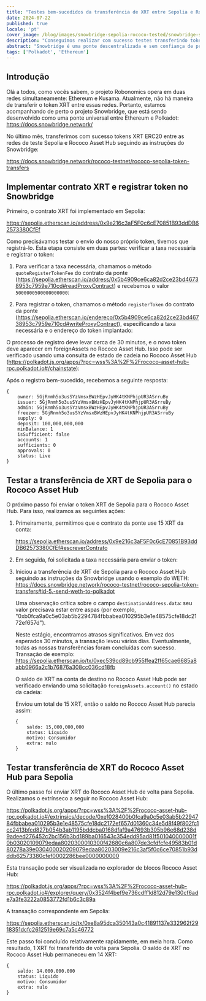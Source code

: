 ```yaml
---
title: "Testes bem-sucedidos da transferência de XRT entre Sepolia e Rococo Asset Hub via Snowbridge"
date: 2024-07-22
published: true
locale: 'pt'
cover_image: /blog/images/snowbridge-sepolia-rococo-tested/snowbridge-sepolia-rococo-tested.png
description: "Conseguimos realizar com sucesso testes transferindo tokens XRT entre as redes Sepolia e Rococo Asset Hub usando o protocolo Snowbridge."
abstract: "Snowbridge é uma ponte descentralizada e sem confiança de propósito geral entre Polkadot e Ethereum."
tags: ['Polkadot', 'Ethereum']
---
```


## Introdução

Olá a todos, como vocês sabem, o projeto Robonomics opera em duas redes simultaneamente: Ethereum e Kusama. Atualmente, não há maneira de transferir o token XRT entre essas redes. Portanto, estamos acompanhando de perto o projeto Snowbridge, que está sendo desenvolvido como uma ponte universal entre Ethereum e Polkadot: https://docs.snowbridge.network/

No último mês, transferimos com sucesso tokens XRT ERC20 entre as redes de teste Sepolia e Rococo Asset Hub seguindo as instruções do Snowbridge: 

https://docs.snowbridge.network/rococo-testnet/rococo-sepolia-token-transfers

## Implementar contrato XRT e registrar token no Snowbridge

Primeiro, o contrato XRT foi implementado em Sepolia: 

https://sepolia.etherscan.io/address/0x9e216c3aF5F0c6cE70851B93ddDB62573380CfEf

Como precisávamos testar o envio do nosso próprio token, tivemos que registrá-lo. Esta etapa consiste em duas partes: verificar a taxa necessária e registrar o token:

1. Para verificar a taxa necessária, chamamos o método `quoteRegisterTokenFee` do contrato da ponte (https://sepolia.etherscan.io/address/0x5b4909ce6ca82d2ce23bd46738953c7959e710cd#readProxyContract) e recebemos o valor `5000000500000000000`:
<RbImage zoom src="/blog/images/snowbridge-sepolia-rococo-tested/quoteRegisterTokenFee.png" alt="quoteRegisterTokenFee" />

2. Para registrar o token, chamamos o método `registerToken` do contrato da ponte (https://sepolia.etherscan.io/endereço/0x5b4909ce6ca82d2ce23bd46738953c7959e710cd#writeProxyContract), especificando a taxa necessária e o endereço do token implantado:
<RbImage zoom src="/blog/images/snowbridge-sepolia-rococo-tested/registerToken.png" alt="registerToken" />

O processo de registro deve levar cerca de 30 minutos, e o novo token deve aparecer em foreignAssets no Rococo Asset Hub. Isso pode ser verificado usando uma consulta de estado de cadeia no Rococo Asset Hub (https://polkadot.js.org/apps/?rpc=wss%3A%2F%2Frococo-asset-hub-rpc.polkadot.io#/chainstate):
<RbImage zoom src="/blog/images/snowbridge-sepolia-rococo-tested/foreign_asset_query.png" alt="Verifique se o token está registrado" />

Após o registro bem-sucedido, recebemos a seguinte resposta:
```
{
    owner: 5GjRnmh5o3usSYzVmsxBWzHEpvJyHK4tKNPhjpUR3ASrruBy
    issuer: 5GjRnmh5o3usSYzVmsxBWzHEpvJyHK4tKNPhjpUR3ASrruBy
    admin: 5GjRnmh5o3usSYzVmsxBWzHEpvJyHK4tKNPhjpUR3ASrruBy
    freezer: 5GjRnmh5o3usSYzVmsxBWzHEpvJyHK4tKNPhjpUR3ASrruBy
    supply: 0
    deposit: 100,000,000,000
    minBalance: 1
    isSufficient: false
    accounts: 1
    sufficients: 0
    approvals: 0
    status: Live
}
```

## Testar a transferência de XRT de Sepolia para o Rococo Asset Hub

O próximo passo foi enviar o token XRT de Sepolia para o Rococo Asset Hub. Para isso, realizamos as seguintes ações:

1. Primeiramente, permitimos que o contrato da ponte use 15 XRT da conta: 

    https://sepolia.etherscan.io/address/0x9e216c3aF5F0c6cE70851B93ddDB62573380CfEf#escreverContrato
    <RbImage zoom src="/blog/images/snowbridge-sepolia-rococo-tested/xrt_approve_snowbridge_as_spender.png" alt="Aprovar XRT spender" />

2. Em seguida, foi solicitada a taxa necessária para enviar o token:
    <RbImage zoom src="/blog/images/snowbridge-sepolia-rococo-tested/quoteSendTokenFee.png" alt="quoteSendTokenFee" />

3. Iniciou a transferência de XRT de Sepolia para o Rococo Asset Hub seguindo as instruções da Snowbridge usando o exemplo do WETH: https://docs.snowbridge.network/rococo-testnet/rococo-sepolia-token-transfers#id-5.-send-weth-to-polkadot
    
    Uma observação crítica sobre o campo `destinationAddress.data`: seu valor precisava estar entre aspas (por exemplo, "0xb0fca9a0c5e03ab5b2294784fbbabea010295b3e1e48575cfe18dc2172ef657d").

    Neste estágio, encontramos atrasos significativos. Em vez dos esperados 30 minutos, a transação levou vários dias. Eventualmente, todas as nossas transferências foram concluídas com sucesso.
    Transação de exemplo: https://sepolia.etherscan.io/tx/0xec539cd89cb955ffea2ff65cae6685a8abb0966a2c1b76876a308cc036cd18fb

    O saldo de XRT na conta de destino no Rococo Asset Hub pode ser verificado enviando uma solicitação `foreignAssets.account()` no estado da cadeia:
    <RbImage zoom src="/blog/images/snowbridge-sepolia-rococo-tested/example_of_foreignAssets_account.png" alt="Exemplo de foreignAssets.account" />

    Enviou um total de 15 XRT, então o saldo no Rococo Asset Hub parecia assim:
    ```
    {
        saldo: 15,000,000,000
        status: Líquido
        motivo: Consumidor
        extra: nulo
    }
    ```

## Testar transferência de XRT do Rococo Asset Hub para Sepolia

O último passo foi enviar XRT do Rococo Asset Hub de volta para Sepolia. Realizamos o extrínseco a seguir no Rococo Asset Hub: 

https://polkadot.js.org/apps/?rpc=wss%3A%2F%2Frococo-asset-hub-rpc.polkadot.io#/extrinsics/decode/0xe1028400b0fca9a0c5e03ab5b2294784fbbabea010295b3e1e48575cfe18dc2172ef657d01360c34e5d8f49f802fc1cc2413bfcd827b054b3ab1195bddcba0168dfaf9a47693b305b96e68d238d9adeed276452c2bc156b3bd189ba016543c354edd95ad81f501040000001f0b03020109079edaa8020300010300f42680c6a807de3cfdfcfe49583b01d80278a39e030400020209079edaa80203009e216c3af5f0c6ce70851b93dddb62573380cfef0002286bee0000000000

Esta transação pode ser visualizada no explorador de blocos Rococo Asset Hub:

https://polkadot.js.org/apps/?rpc=wss%3A%2F%2Frococo-asset-hub-rpc.polkadot.io#/explorer/query/0x3524f4bef9e736cdff1d812d79e130cf6ade7a3fe3222a0853772fd1b6c3c89a

A transação correspondente em Sepolia:

https://sepolia.etherscan.io/tx/0xe8a95dca350143a0c41891137e332962f2918351dcfc2612519e69c7a5c46772

Este passo foi concluído relativamente rapidamente, em meia hora. Como resultado, 1 XRT foi transferido de volta para Sepolia. O saldo de XRT no Rococo Asset Hub permaneceu em 14 XRT:

```
{
    saldo: 14.000.000.000
    status: Líquido
    motivo: Consumidor
    extra: nulo
}
```